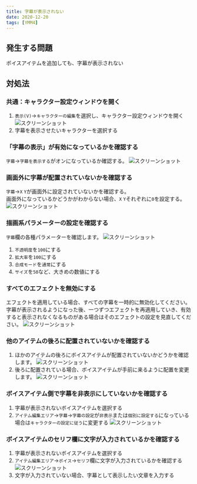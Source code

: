 ```yaml
---
title: 字幕が表示されない
date: 2020-12-20
tags: [YMM4]
---
```

## 発生する問題
ボイスアイテムを追加しても、字幕が表示されない

## 対処法
### 共通：キャラクター設定ウィンドウを開く
1. `表示(V)`→`キャラクターの編集`を選択し、キャラクター設定ウィンドウを開く
![スクリーンショット](字幕が表示されない-1.png)
1. 字幕を表示させたいキャラクターを選択する

### 「字幕の表示」が有効になっているかを確認する
`字幕`→`字幕を表示する`がオンになっているか確認する。
![スクリーンショット](字幕が表示されない-2.png)

### 画面外に字幕が配置されていないかを確認する
`字幕`→`X` `Y`が画面外に設定されていないかを確認する。  
画面外になっているかどうかがわからない場合、`X` `Y`それぞれに`0`を設定する。
![スクリーンショット](字幕が表示されない-3.png)

### 描画系パラメーターの設定を確認する
`字幕`欄の各種パラメーターを確認します。
![スクリーンショット](字幕が表示されない-4.png)
1. `不透明度`を`100`にする
1. `拡大率`を`100`にする
1. `合成モード`を`通常`にする
1. `サイズ`を`50`など、大きめの数値にする

### すべてのエフェクトを無効にする
エフェクトを適用している場合、すべての字幕を一時的に無効化してください。  
字幕が表示されるようになった後、一つずつエフェクトを再適用していき、有効すると表示されなくなるものがある場合はそのエフェクトの設定を見直してください。
![スクリーンショット](字幕が表示されない-5.png)

### 他のアイテムの後ろに配置されていないかを確認する
1. ほかのアイテムの後ろにボイスアイテムが配置されていないかどうかを確認します。
![スクリーンショット](字幕が表示されない-6.png)
1. 後ろに配置されている場合、ボイスアイテムが手前に来るように配置を変更します。
![スクリーンショット](字幕が表示されない-7.png)

### ボイスアイテム側で字幕を非表示にしていないかを確認する
1. 字幕が表示されないボイスアイテムを選択する
1. `アイテム編集エリア`→`字幕`→`字幕の設定`が`非表示`または`個別に設定する`になっている場合は`キャラクターの設定に従う`に変更する
![スクリーンショット](字幕が表示されない-8.png)

### ボイスアイテムのセリフ欄に文字が入力されているかを確認する
1. 字幕が表示されないボイスアイテムを選択する
1. `アイテム編集エリア`→`ボイス`→`セリフ`欄に文字が入力されているかを確認する
![スクリーンショット](字幕が表示されない-9.png)
1. 文字が入力されていない場合、字幕として表示したい文章を入力する